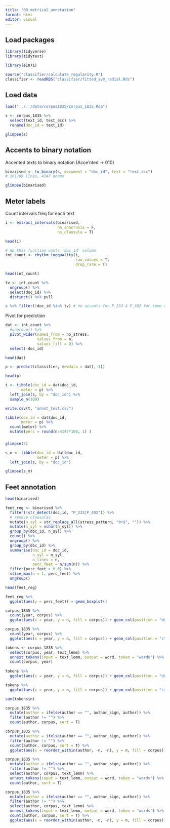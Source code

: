 ```yaml
---
title: "00_metrical_annotation"
format: html
editor: visual
---
```


## Load packages

```r
library(tidyverse)
library(tidytext)
```

```r
library(e1071)

source("classifier/calculate_regularity.R")
classifier <- readRDS("classifier/fitted_svm_radial.Rds")
```

## Load data

```r
load("../../data/corpus1835/corpus_1835.Rda")
```

```r
s <- corpus_1835 %>% 
  select(text_id, text_acc) %>% 
  rename(doc_id = text_id)

glimpse(s)
```

## Accents to binary notation

Accented texts to binary notation (Acce'nted -\> 010)

```r
binarised <- to_binary(s, document = "doc_id", text = "text_acc")
# 161709 lines, 4147 poems

glimpse(binarised)
```

## Meter labels

Count intervals freq for each text

```r
i <- extract_intervals(binarised,
                       no_anacrusis = F,
                       no_clausula = T)

head(i)

# nb this function wants 'doc_id' column
int_count <- rhythm_inequality(i,
                               raw_values = T,
                               drop_rare = T)

head(int_count)
```

```r
tv <- int_count %>% 
  ungroup() %>% 
  select(doc_id) %>% 
  distinct() %>% pull

s %>% filter(!doc_id %in% tv) # no accents for P_233 & P_402 for some reason
```

Pivot for prediction

```r
dat <- int_count %>% 
  #ungroup() %>% 
  pivot_wider(names_from = no_stress,
              values_from = n, 
              values_fill = 0) %>% 
  select(-doc_id)

head(dat)
```

```r
p <- predict(classifier, newdata = dat[,-1])

head(p)
```

```r
t <- tibble(doc_id = dat$doc_id,
       meter = p) %>% 
  left_join(s, by = "doc_id") %>% 
  sample_n(100) 

write.csv(t, "annot_test.csv")
```

```r
tibble(doc_id = dat$doc_id,
       meter = p) %>% 
  count(meter) %>% 
  mutate(perc = round(n/4147*100, 1) )
```

### 

```r
glimpse(s)

s_m <- tibble(doc_id = dat$doc_id, 
              meter = p) %>% 
  left_join(s, by = "doc_id")

glimpse(s_m)
```

## Feet annotation

```r
head(binarised)

feet_reg <- binarised %>% 
  filter(!str_detect(doc_id, "P_233|P_402")) %>% 
  # remove clausulas
  mutate(n_syl = str_replace_all(stress_pattern, "0+$", "")) %>% 
  mutate(n_syl = nchar(n_syl)) %>% 
  group_by(doc_id, n_syl) %>%
  count() %>%
  ungroup() %>%
  group_by(doc_id) %>%
  summarise(doc_id = doc_id,
            n_syl = n_syl, 
            n_lines = n,
            perc_feet = n/sum(n)) %>%
  filter(perc_feet > 0.6) %>% 
  slice_max(n = 1, perc_feet) %>% 
  ungroup() 

head(feet_reg)

feet_reg %>% 
  ggplot(aes(y = perc_feet)) + geom_boxplot()
```

```r
corpus_1835 %>% 
  count(year, corpus) %>% 
  ggplot(aes(x = year, y = n, fill = corpus)) + geom_col(position = "dodge")

corpus_1835 %>% 
  count(year, corpus) %>% 
  ggplot(aes(x = year, y = n, fill = corpus)) + geom_col(position = "stack")

```

```r
tokens <- corpus_1835 %>% 
  select(corpus, year, text_lemm) %>% 
  unnest_tokens(input = text_lemm, output = word, token = "words") %>% 
  count(corpus, year)
  
tokens %>%  
  ggplot(aes(x = year, y = n, fill = corpus)) + geom_col(position = "dodge")

tokens %>% 
  ggplot(aes(x = year, y = n, fill = corpus)) + geom_col(position = "stack")

sum(tokens$n)
```

```r
corpus_1835 %>%
  mutate(author = ifelse(author == "", author_sign, author)) %>% 
  filter(author != "") %>% 
  count(author, corpus, sort = T)

corpus_1835 %>%
  mutate(author = ifelse(author == "", author_sign, author)) %>% 
  filter(author != "") %>% 
  count(author, corpus, sort = T) %>% 
  ggplot(aes(x = reorder_within(author, -n, -n), y = n, fill = corpus)) + geom_col()
```

```r
corpus_1835 %>%
  mutate(author = ifelse(author == "", author_sign, author)) %>% 
  filter(author != "") %>% 
  select(author, corpus, text_lemm) %>% 
  unnest_tokens(input = text_lemm, output = word, token = "words") %>%
  count(author, sort = T)

corpus_1835 %>%
  mutate(author = ifelse(author == "", author_sign, author)) %>% 
  filter(author != "") %>% 
  select(author, corpus, text_lemm) %>% 
  unnest_tokens(input = text_lemm, output = word, token = "words") %>%
  count(author, corpus, sort = T) %>% 
  ggplot(aes(x = reorder_within(author, -n, -n), y = n, fill = corpus)) + geom_col()
```
